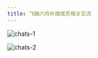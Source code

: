 ```yaml
---
title: 飞脑六月补偿成员相关交流
---
```



![chats-1](https://poketto.oss-cn-hangzhou.aliyuncs.com/202410180322634.png)

![chats-2](https://poketto.oss-cn-hangzhou.aliyuncs.com/20241018032406.png)